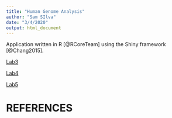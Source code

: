 ```yaml
---
title: "Human Genome Analysis"
author: "Sam SIlva"
date: "3/4/2020"
output: html_document
---
```


Application written in R [@RCoreTeam] using the Shiny framework [@Chang2015].

[Lab3](Lab3_SamSilva.html)

[Lab4](Lab-4_Sam-Silva.html)

[Lab5](Lab-5.html)


# REFERENCES

